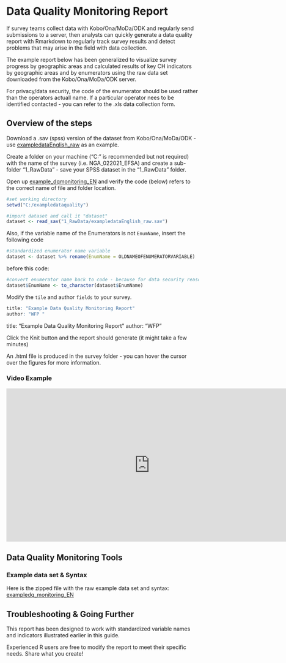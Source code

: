 # Data Quality Monitoring Report

If survey teams collect data with Kobo/Ona/MoDa/ODK and regularly send submissions to a server, then analysts can quickly generate a data quality report with Rmarkdown to regularly track survey results and detect problems that may arise in the field with data collection.

The example report below has been generalized to visualize survey progress by geographic areas and calculated results of key CH indicators by geographic areas and by enumerators using the raw data set downloaded from the  Kobo/Ona/MoDa/ODK server.

For privacy/data security, the code of the enumerator should be used rather than the operators actuall name.  If a particular operator nees to be identified contacted - you can refer to the .xls data collection form. 

## Overview of the steps

Download a .sav (spss) version of the dataset from Kobo/Ona/MoDa/ODK - use [exampledataEnglish_raw](https://github.com/WFP-VAM/RBD_FS_CH_guide_EN/blob/master/example_datasets/exampledataEnglish_raw.sav) as an example.

Create a folder on your machine ("C:" is recommended but not required) with the name of the survey (i.e. NGA_022021_EFSA) and create a sub-folder "1_RawData" - save your SPSS dataset in the "1_RawData" folder.


Open up [example_dqmonitoring_EN](https://github.com/WFP-VAM/RBD_FS_CH_guide_EN/blob/master/syntax/example_dqmonitoring_EN.Rmd) 
 and verify the code (below) refers to the correct name of file and folder location.

```r
#set working directory 
setwd("C:/exampledataquality")

#import dataset and call it "dataset"
dataset <- read_sav("1_RawData/exampledataEnglish_raw.sav")
```

Also, if the variable name of the Enumerators is not `EnumName`, insert the following code 

```r
#standardized enumerator name variable
dataset <- dataset %>% rename(EnumName = OLDNAMEOFENUMERATORVARIABLE) 
```

before this code:

```r
#convert enumerator name back to code - because for data security reasons you dont want to publish the name of the operator
dataset$EnumName <- to_character(dataset$EnumName)
```

Modify the `tile` and author `fields` to your survey. 

```r
title: "Example Data Quality Monitoring Report"
author: "WFP "
```
title: "Example Data Quality Monitoring Report"
author: "WFP "

Click the Knit button and the report should generate (it might take a few minutes)

An .html file is produced in the survey folder - you can hover the cursor over the figures for more information.

### Video Example 

<iframe width="750" height="400" src="https://www.youtube.com/embed/-hvUzqojk9c" frameborder="0" allowfullscreen></iframe>

## Data Quality Monitoring Tools

### Example data set & Syntax

Here is the zipped file with the raw example data set and syntax:
[exampledq_monitoring_EN](https://github.com/WFP-VAM/RBD_FS_CH_guide_EN/blob/master/syntax/exampledq_monitoring_EN.zip) 


## Troubleshooting & Going Further

This report has been designed to work with standardized variable names and indicators illustrated earlier in this guide. 

Experienced R users are free to modify the report to meet their specific needs.  Share what you create!  


